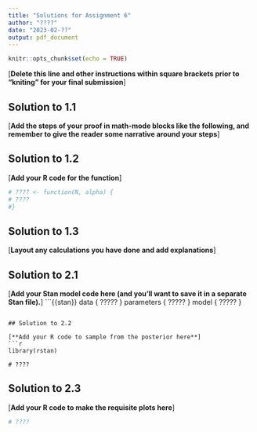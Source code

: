 ```yaml
---
title: "Solutions for Assignment 6"
author: "????"
date: "2023-02-??"
output: pdf_document
---
```


```r
knitr::opts_chunk$set(echo = TRUE)
```

[**Delete this line and other instructions within square brackets prior to "kniting" for your final submission**]

## Solution to 1.1

[**Add the steps of your proof in math-mode blocks like the following, and remember to give the reader some narrative around your steps**]
\begin{align*}
  ??? &= ???? \\
  &= ????
\end{align*}

## Solution to 1.2

[**Add your R code for the function**]
```r
# ???? <- function(N, alpha) {
# ????
#}
```

## Solution to 1.3

[**Layout any calculations you have done and add explanations**]
\begin{align*}
  ??? &= ???? \\
  &= ????
\end{align*}

## Solution to 2.1

[**Add your Stan model code here (and you'll want to save it in a separate Stan file).**]
```{{stan}}
data {
?????
}
parameters {
?????
}
model {
?????
}

```

## Solution to 2.2

[**Add your R code to sample from the posterior here**]
```r
library(rstan)

# ????
```

## Solution to 2.3

[**Add your R code to make the requisite plots here**]
```r
# ????
```

